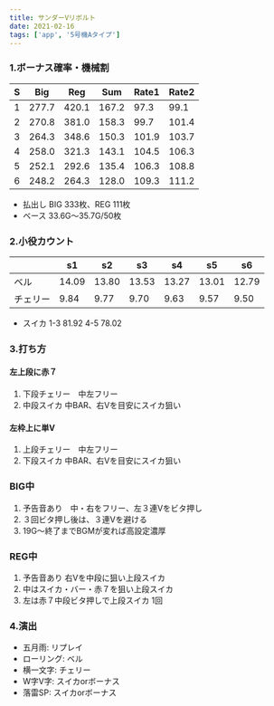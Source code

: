 ```yaml
---
title: サンダーVリボルト
date: 2021-02-16
tags: ['app', '5号機Aタイプ']
---
```



### 1.ボーナス確率・機械割

|S|Big|Reg|Sum|Rate1|Rate2|
|---|---|---|---|---|---|
|1|277.7|420.1|167.2|97.3|99.1|
|2|270.8|381.0|158.3|99.7|101.4|
|3|264.3|348.6|150.3|101.9|103.7|
|4|258.0|321.3|143.1|104.5|106.3|
|5|252.1|292.6|135.4|106.3|108.8|
|6|248.2|264.3|128.0|109.3|111.2|

- 払出し BIG 333枚、REG 111枚
- ベース 33.6G～35.7G/50枚

<Coins bbpayout="333" rbpayout="111" base="33.6" />

### 2.小役カウント

||s1|s2|s3|s4|s5|s6|
|---|--|--|--|--|--|--|
|ベル|14.09|13.80|13.53|13.27|13.01|12.79|
|チェリー|9.84|9.77|9.70|9.63|9.57|9.50|

<Wcounter start='vrlt-start' count1='vrlt-bell' count2='vrlt-cherry' />

- スイカ 1-3 81.92 4-5 78.02

### 3.打ち方

#### 左上段に赤７

1. 下段チェリー　中左フリー
2. 中段スイカ 中BAR、右Vを目安にスイカ狙い

#### 左枠上に単V

1. 上段チェリー　中左フリー
2. 下段スイカ 中BAR、右Vを目安にスイカ狙い

### BIG中

1. 予告音あり　中・右をフリー、左３連Vをビタ押し
2. ３回ビタ押し後は、３連Vを避ける
3. 19G〜終了までBGMが変れば高設定濃厚

### REG中

1. 予告音あり 右Vを中段に狙い上段スイカ
2. 中はスイカ・バー・赤７を狙い上段スイカ
3. 左は赤７中段ビタ押しで上段スイカ 1回

### 4.演出

- 五月雨: リプレイ
- ローリング: ベル
- 横一文字: チェリー
- W字V字: スイカorボーナス
- 落雷SP: スイカorボーナス
